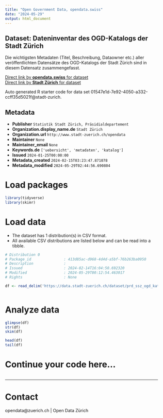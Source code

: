 ```yaml
---
title: "Open Government Data, opendata.swiss"
date: "2024-05-29"
output: html_document
---
```


## Dataset: Dateninventar des OGD-Katalogs der Stadt Zürich

Die wichtigsten Metadaten (Titel, Beschreibung, Dataowner etc.) aller veröffentlichten Datensätze des OGD-Katalogs der Stadt Zürich sind in diesem Datensatz zusammengefasst.

[Direct link by **opendata.swiss** for dataset](https://opendata.swiss/de/dataset/dateninventar-des-ogd-katalogs-der-stadt-zurich)<br>
[Direct link by **Stadt Zürich** for dataset](https://data.stadt-zuerich.ch/dataset/prd_ssz_ogd_katalog_inventar)

Auto generated R starter code for data set 01547e1d-7e92-4050-a332-ccff35d5021f@stadt-zurich.

## Metadata

- **Publisher** `Statistik Stadt Zürich, Präsidialdepartement`
- **Organization.display_name.de** `Stadt Zürich`
- **Organization.url** `http://www.stadt-zuerich.ch/opendata`
- **Maintainer** `None`
- **Maintainer_email** `None`
- **Keywords.de** `['uebersicht', 'metadaten', 'katalog']`
- **Issued** `2024-01-25T00:00:00`
- **Metadata_created** `2024-02-15T03:23:47.871078`
- **Metadata_modified** `2024-05-29T02:44:56.690804`


# Load packages

```r

library(tidyverse)
library(skimr)

```

# Load data

-   The dataset has 1 distribution(s) in CSV format.
-   All available CSV distributions are listed below and can be read into a tibble.

```r

# Distribution 0
# Package_id               : 413d85ac-d968-4d4d-a5bf-76b263ba0950
# Description              : 
# Issued                   : 2024-02-14T16:04:50.692320
# Modified                 : 2024-05-29T00:12:54.463017
# Rights                   : None

df <- read_delim('https://data.stadt-zuerich.ch/dataset/prd_ssz_ogd_katalog_inventar/download/ogd_katalog_inventar.csv')



```

# Analyze data

```r

glimpse(df)
str(df)
skim(df)

head(df)
tail(df)

```

# Continue your code here...

```r

```

------------------------------------------------------------------------

# Contact

opendata@zuerich.ch | Open Data Zürich
